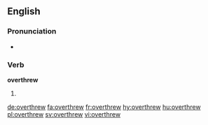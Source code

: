 ==English==

===Pronunciation===
* {{a|US}} {{IPA|/oʊ.vɚ.θɹu/}}

===Verb===
'''overthrew'''

# {{en-simple past of|overthrow}}

[[de:overthrew]]
[[fa:overthrew]]
[[fr:overthrew]]
[[hy:overthrew]]
[[hu:overthrew]]
[[pl:overthrew]]
[[sv:overthrew]]
[[vi:overthrew]]